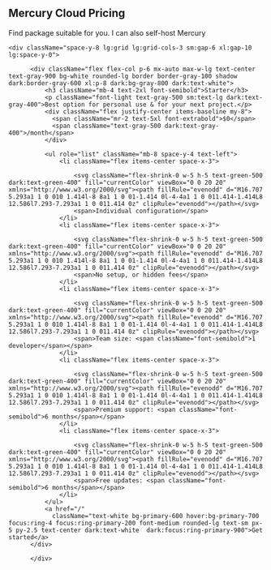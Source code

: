 <section className="bg-white dark:bg-gray-900">
  <div className="py-8 px-4 mx-auto max-w-screen-xl lg:py-16 lg:px-6">
    <div className="mx-auto max-w-screen-md text-center mb-8 lg:mb-12">
      <h2 className="mb-4 text-4xl tracking-tight font-extrabold text-gray-900 dark:text-white">
        Mercury Cloud Pricing
      </h2>
      <p className="mb-5 font-light text-gray-500 sm:text-xl dark:text-gray-400">
        Find package suitable for you. I can also self-host Mercury
      </p>
    </div>
  </div>

    <div className="space-y-8 lg:grid lg:grid-cols-3 sm:gap-6 xl:gap-10 lg:space-y-0">

          <div className="flex flex-col p-6 mx-auto max-w-lg text-center text-gray-900 bg-white rounded-lg border border-gray-100 shadow dark:border-gray-600 xl:p-8 dark:bg-gray-800 dark:text-white">
              <h3 className="mb-4 text-2xl font-semibold">Starter</h3>
              <p className="font-light text-gray-500 sm:text-lg dark:text-gray-400">Best option for personal use & for your next project.</p>
              <div className="flex justify-center items-baseline my-8">
                <span className="mr-2 text-5xl font-extrabold">$0</span>
                <span className="text-gray-500 dark:text-gray-400">/month</span>
              </div>

              <ul role="list" className="mb-8 space-y-4 text-left">
                  <li className="flex items-center space-x-3">

                      <svg className="flex-shrink-0 w-5 h-5 text-green-500 dark:text-green-400" fill="currentColor" viewBox="0 0 20 20" xmlns="http://www.w3.org/2000/svg"><path fillRule="evenodd" d="M16.707 5.293a1 1 0 010 1.414l-8 8a1 1 0 01-1.414 0l-4-4a1 1 0 011.414-1.414L8 12.586l7.293-7.293a1 1 0 011.414 0z" clipRule="evenodd"></path></svg>
                      <span>Individual configuration</span>
                  </li>
                  <li className="flex items-center space-x-3">

                      <svg className="flex-shrink-0 w-5 h-5 text-green-500 dark:text-green-400" fill="currentColor" viewBox="0 0 20 20" xmlns="http://www.w3.org/2000/svg"><path fillRule="evenodd" d="M16.707 5.293a1 1 0 010 1.414l-8 8a1 1 0 01-1.414 0l-4-4a1 1 0 011.414-1.414L8 12.586l7.293-7.293a1 1 0 011.414 0z" clipRule="evenodd"></path></svg>
                      <span>No setup, or hidden fees</span>
                  </li>
                  <li className="flex items-center space-x-3">

                      <svg className="flex-shrink-0 w-5 h-5 text-green-500 dark:text-green-400" fill="currentColor" viewBox="0 0 20 20" xmlns="http://www.w3.org/2000/svg"><path fillRule="evenodd" d="M16.707 5.293a1 1 0 010 1.414l-8 8a1 1 0 01-1.414 0l-4-4a1 1 0 011.414-1.414L8 12.586l7.293-7.293a1 1 0 011.414 0z" clipRule="evenodd"></path></svg>
                      <span>Team size: <span className="font-semibold">1 developer</span></span>
                  </li>
                  <li className="flex items-center space-x-3">

                      <svg className="flex-shrink-0 w-5 h-5 text-green-500 dark:text-green-400" fill="currentColor" viewBox="0 0 20 20" xmlns="http://www.w3.org/2000/svg"><path fillRule="evenodd" d="M16.707 5.293a1 1 0 010 1.414l-8 8a1 1 0 01-1.414 0l-4-4a1 1 0 011.414-1.414L8 12.586l7.293-7.293a1 1 0 011.414 0z" clipRule="evenodd"></path></svg>
                      <span>Premium support: <span className="font-semibold">6 months</span></span>
                  </li>
                  <li className="flex items-center space-x-3">

                      <svg className="flex-shrink-0 w-5 h-5 text-green-500 dark:text-green-400" fill="currentColor" viewBox="0 0 20 20" xmlns="http://www.w3.org/2000/svg"><path fillRule="evenodd" d="M16.707 5.293a1 1 0 010 1.414l-8 8a1 1 0 01-1.414 0l-4-4a1 1 0 011.414-1.414L8 12.586l7.293-7.293a1 1 0 011.414 0z" clipRule="evenodd"></path></svg>
                      <span>Free updates: <span className="font-semibold">6 months</span></span>
                  </li>
              </ul>
              <a href="/"
                className="text-white bg-primary-600 hover:bg-primary-700 focus:ring-4 focus:ring-primary-200 font-medium rounded-lg text-sm px-5 py-2.5 text-center dark:text-white  dark:focus:ring-primary-900">Get started</a>
          </div>

          </div>

</section>
